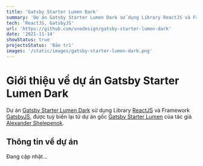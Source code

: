 ```yaml
---
title: 'Gatsby Starter Lumen Dark'
summary: 'Dự án Gatsby Starter Lumen Dark sử dụng Library ReactJS và Framework GatsbyJS, được tuỳ biến lại từ dự án gốc Gatsby Starter Lumen.'
tech: 'ReactJS, GatsbyJS'
url: 'https://github.com/vnodesign/gatsby-starter-lumen-dark'
date: '2021-11-14'
showStatus: true
projectsStatus: 'Bảo trì'
images: '/static/images/gatsby-starter-lumen-dark.png'
---
```


# Giới thiệu về dự án Gatsby Starter Lumen Dark

Dự án [Gatsby Starter Lumen Dark](https://github.com/vnodesign/gatsby-starter-lumen-dark) sử dụng Library [ReactJS](https://reactjs.org/) và Framework [GatsbyJS](https://www.gatsbyjs.com/), được tuỳ biến lại từ dự án gốc [Gatsby Starter Lumen](https://github.com/alxshelepenok/gatsby-starter-lumen) của tác giả [Alexander Shelepenok](https://github.com/alxshelepenok).

## Thông tin về dự án

Đang cập nhật...
